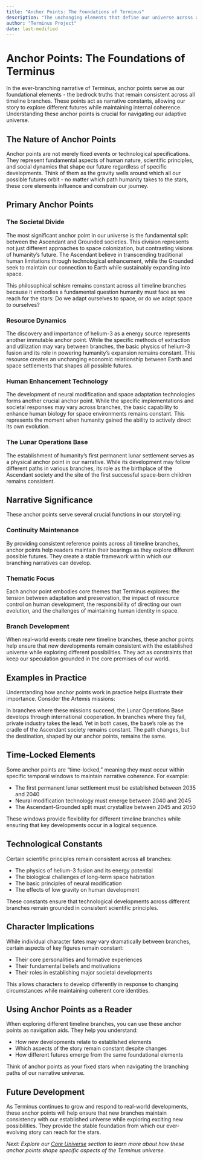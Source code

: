 ```yaml
---
title: "Anchor Points: The Foundations of Terminus"
description: "The unchanging elements that define our universe across all timeline branches"
author: "Terminus Project"
date: last-modified
---
```


# Anchor Points: The Foundations of Terminus

In the ever-branching narrative of Terminus, anchor points serve as our foundational elements - the bedrock truths that remain consistent across all timeline branches. These points act as narrative constants, allowing our story to explore different futures while maintaining internal coherence. Understanding these anchor points is crucial for navigating our adaptive universe.

## The Nature of Anchor Points

Anchor points are not merely fixed events or technological specifications. They represent fundamental aspects of human nature, scientific principles, and social dynamics that shape our future regardless of specific developments. Think of them as the gravity wells around which all our possible futures orbit - no matter which path humanity takes to the stars, these core elements influence and constrain our journey.

## Primary Anchor Points

### The Societal Divide

The most significant anchor point in our universe is the fundamental split between the Ascendant and Grounded societies. This division represents not just different approaches to space colonization, but contrasting visions of humanity's future. The Ascendant believe in transcending traditional human limitations through technological enhancement, while the Grounded seek to maintain our connection to Earth while sustainably expanding into space.

This philosophical schism remains constant across all timeline branches because it embodies a fundamental question humanity must face as we reach for the stars: Do we adapt ourselves to space, or do we adapt space to ourselves?

### Resource Dynamics

The discovery and importance of helium-3 as a energy source represents another immutable anchor point. While the specific methods of extraction and utilization may vary between branches, the basic physics of helium-3 fusion and its role in powering humanity's expansion remains constant. This resource creates an unchanging economic relationship between Earth and space settlements that shapes all possible futures.

### Human Enhancement Technology

The development of neural modification and space adaptation technologies forms another crucial anchor point. While the specific implementations and societal responses may vary across branches, the basic capability to enhance human biology for space environments remains constant. This represents the moment when humanity gained the ability to actively direct its own evolution.

### The Lunar Operations Base

The establishment of humanity's first permanent lunar settlement serves as a physical anchor point in our narrative. While its development may follow different paths in various branches, its role as the birthplace of the Ascendant society and the site of the first successful space-born children remains consistent.

## Narrative Significance

These anchor points serve several crucial functions in our storytelling:

### Continuity Maintenance

By providing consistent reference points across all timeline branches, anchor points help readers maintain their bearings as they explore different possible futures. They create a stable framework within which our branching narratives can develop.

### Thematic Focus

Each anchor point embodies core themes that Terminus explores: the tension between adaptation and preservation, the impact of resource control on human development, the responsibility of directing our own evolution, and the challenges of maintaining human identity in space.

### Branch Development

When real-world events create new timeline branches, these anchor points help ensure that new developments remain consistent with the established universe while exploring different possibilities. They act as constraints that keep our speculation grounded in the core premises of our world.

## Examples in Practice

Understanding how anchor points work in practice helps illustrate their importance. Consider the Artemis missions: 

In branches where these missions succeed, the Lunar Operations Base develops through international cooperation. In branches where they fail, private industry takes the lead. Yet in both cases, the base's role as the cradle of the Ascendant society remains constant. The path changes, but the destination, shaped by our anchor points, remains the same.

## Time-Locked Elements

Some anchor points are "time-locked," meaning they must occur within specific temporal windows to maintain narrative coherence. For example:

- The first permanent lunar settlement must be established between 2035 and 2040
- Neural modification technology must emerge between 2040 and 2045
- The Ascendant-Grounded split must crystallize between 2045 and 2050

These windows provide flexibility for different timeline branches while ensuring that key developments occur in a logical sequence.

## Technological Constants

Certain scientific principles remain consistent across all branches:

- The physics of helium-3 fusion and its energy potential
- The biological challenges of long-term space habitation
- The basic principles of neural modification
- The effects of low gravity on human development

These constants ensure that technological developments across different branches remain grounded in consistent scientific principles.

## Character Implications

While individual character fates may vary dramatically between branches, certain aspects of key figures remain constant:

- Their core personalities and formative experiences
- Their fundamental beliefs and motivations
- Their roles in establishing major societal developments

This allows characters to develop differently in response to changing circumstances while maintaining coherent core identities.

## Using Anchor Points as a Reader

When exploring different timeline branches, you can use these anchor points as navigation aids. They help you understand:

- How new developments relate to established elements
- Which aspects of the story remain constant despite changes
- How different futures emerge from the same foundational elements

Think of anchor points as your fixed stars when navigating the branching paths of our narrative universe.

## Future Development

As Terminus continues to grow and respond to real-world developments, these anchor points will help ensure that new branches maintain consistency with our established universe while exploring exciting new possibilities. They provide the stable foundation from which our ever-evolving story can reach for the stars.

*Next: Explore our [Core Universe](core/societies.qmd) section to learn more about how these anchor points shape specific aspects of the Terminus universe.*